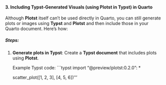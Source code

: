 #### 3. **Including Typst-Generated Visuals (using Plotst in Typst) in Quarto**
Although **Plotst** itself can't be used directly in Quarto, you can still generate plots or images using **Typst** and **Plotst** and then include those in your Quarto document. Here's how:

##### Steps:
1. **Generate plots in Typst**:
   Create a **Typst document** that includes plots using **Plotst**.

   Example Typst code:
   ```typst
   import "@preview/plotst:0.2.0": *

   scatter_plot([1, 2, 3], [4, 5, 6])'''